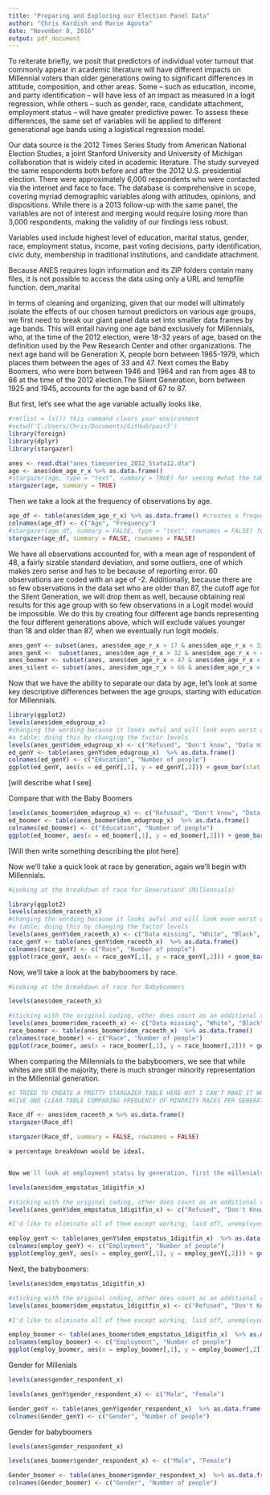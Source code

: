 ```yaml
---
title: "Preparing and Exploring our Election Panel Data"
author: "Chris Kardish and Marie Agosta"
date: "November 8, 2016"
output: pdf_document
---
```


To reiterate briefly, we posit that predictors of individual voter turnout that commonly appear in academic literature will have different impacts on Millennial voters than older generations owing to significant differences in attitude, composition, and other areas. Some -- such as education, income, and party identification -- will have less of an impact as measured in a logit regression, while others -- such as gender, race, candidate attachment, employment status -- will have greater predictive power. To assess these differences, the same set of variables will be applied to different generational age bands using a logistical regression model.

Our data source is the 2012 Times Series Study from American National Election Studies, a joint Stanford University and University of Michigan collaboration that is widely cited in academic literature. The study surveyed the same respondents both before and after the 2012 U.S. presidential election. There were approximately 6,000 respondents who were contacted via the internet and face to face. The database is comprehensive in scope, covering myriad demographic variables along with attitudes, opinions, and dispositions. While there is a 2013 follow-up with the same panel, the variables are not of interest and merging would require losing more than 3,000 respondents, making the validity of our findings less robust. 

Variables used include highest level of education, marital status, gender, race, employment status, income, past voting decisions, party identification, civic duty, membership in traditional institutions, and candidate attachment. 

Because ANES requires login information and its ZIP folders contain many files, it is not possible to access the data using only a URL and tempfile function. 
dem_marital

In terms of cleaning and organizing, given that our model will ultimately isolate the effects of our chosen turnout predictors on various age groups, we first need to break our giant panel data set into smaller data frames by age bands. This will entail having one age band exclusively for Millennials, who, at the time of the 2012 election, were 18-32 years of age, based on the definition used by the Pew Research Center and other organizations. The next age band will be Generation X, people born between 1965-1979, which places them between the ages of 33 and 47. Next comes the Baby Boomers, who were born between 1946 and 1964 and ran from ages 48 to 66 at the time of the 2012 election.The Silent Generation, born between 1925 and 1945, accounts for the age band of 67 to 87. 

But first, let's see what the age variable actually looks like.

```r
#rm(list = ls()) this command clears your environment
#setwd('C:/Users/Chris/Documents/GitHub/pair3')
library(foreign)
library(dplyr)
library(stargazer)

anes <- read.dta("anes_timeseries_2012_Stata12.dta")
age <- anes$dem_age_r_x %>% as.data.frame()
#stargazer(age, type = "text", summary = TRUE) for seeing #what the table looks #like, because without specifying text it just looks like the code for output as #it will eventually appear in a knitted document
stargazer(age, summary = TRUE)
```

Then we take a look at the frequency of observations by age.

```r
age_df <- table(anes$dem_age_r_x) %>% as.data.frame() #creates a frequency table #of the key age variable that's in the readalbe format of a data frame so we can #get a sense of what the data looks like.
colnames(age_df) <- c("Age", "Frequency")
#stargazer(age_df, summary = FALSE, type = "text", rownames = FALSE) for seeing #what the table looks like, because without specifying text it just looks like the #code for output as it will eventually appear in a knitted document
stargazer(age_df, summary = FALSE, rownames = FALSE)

```

We have all observations accounted for, with a mean age of respondent of 48, a fairly sizable standard deviation, and some outliers, one of which makes zero sense and has to be because of reporting error. 60 observations are coded with an age of -2. Additionally, because there are so few observations in the data set who are older than 87, the cutoff age for the Silent Generation, we will drop them as well, because obtaining real results for this age group with so few observations in a Logit model would be impossible. We do this by creating four different age bands representing the four different generations above, which will exclude values younger than 18 and older than 87, when we eventually run logit models. 

```r
anes_genY <- subset(anes, anes$dem_age_r_x > 17 & anes$dem_age_r_x < 33) #creates Millennial subset
anes_genX <-  subset(anes, anes$dem_age_r_x > 32 & anes$dem_age_r_x < 48) #creates Generation X subset
anes_boomer <- subset(anes, anes$dem_age_r_x > 47 & anes$dem_age_r_x < 67) #creates Baby Boomer subset
anes_silent <- subset(anes, anes$dem_age_r_x > 66 & anes$dem_age_r_x < 88) #creates Silent Generation subset
```

Now that we have the ability to separate our data by age, let's look at some key descriptive differences between the age groups, starting with education for Millennials. 

```r

library(ggplot2)
levels(anes$dem_edugroup_x)
#changing the wording because it looks awful and will look even worst on 
#a table; doing this by changing the factor levels 
levels(anes_genY$dem_edugroup_x) <- c("Refused", "Don't know", "Data missing", "Below high school", "High school", "Some post-high", "Bachelor", "Graduate") 
ed_genY <- table(anes_genY$dem_edugroup_x)  %>% as.data.frame()
colnames(ed_genY) <- c("Education", "Number of people")
ggplot(ed_genY, aes(x = ed_genY[,1], y = ed_genY[,2])) + geom_bar(stat = "identity") + ggtitle("Gen Y Education") + labs(x="Education",y="Number of people")

```

[will describe what I see]

Compare that with the Baby Boomers

```r

levels(anes_boomer$dem_edugroup_x) <- c("Refused", "Don't know", "Data missing", "Below high school", "High school", "Some post-high", "Bachelor", "Graduate") 
ed_boomer <- table(anes_boomer$dem_edugroup_x)  %>% as.data.frame()
colnames(ed_boomer) <- c("Education", "Number of people")
ggplot(ed_boomer, aes(x = ed_boomer[,1], y = ed_boomer[,2])) + geom_bar(stat = "identity") + ggtitle("Boomer Education") + labs(x="Education",y="Number of people")

```

[Will then write something describing the plot here]

Now we'll take a quick look at race by generation, again we'll begin with Millennials. 

```r
#Looking at the breakdown of race for GenerationY (Millennials)

library(ggplot2)
levels(anes$dem_raceeth_x)
#changing the wording because it looks awful and will look even worst on 
#a table; doing this by changing the factor levels 
levels(anes_genY$dem_raceeth_x) <- c("Data missing", "White", "Black", "Asian, Hawaiian, or Pacif Islr", "Native American or Alaska Native", "Hispanic", "Other") 
race_genY <- table(anes_genY$dem_raceeth_x)  %>% as.data.frame()
colnames(race_genY) <- c("Race", "Number of people")
ggplot(race_genY, aes(x = race_genY[,1], y = race_genY[,2])) + geom_bar(stat = "identity") + ggtitle("Millenial Race Breakdown") + labs(x="Race",y="Number of people")

```

Now, we'll take a look at the babyboomers by race. 

```r
#Looking at the breakdown of race for Babyboomers

levels(anes$dem_raceeth_x)

#sticking with the original coding, other does count as an additional race
levels(anes_boomer$dem_raceeth_x) <- c("Data missing", "White", "Black", "Asian, Hawaiian, or Pacif Islr", "Native American or Alaska Native", "Hispanic", "Other") 
race_boomer <- table(anes_boomer$dem_raceeth_x)  %>% as.data.frame()
colnames(race_boomer) <- c("Race", "Number of people")
ggplot(race_boomer, aes(x = race_boomer[,1], y = race_boomer[,2])) + geom_bar(stat = "identity") + ggtitle("Boomer Race Breakdown") + labs(x="Race",y="Number of people")

```

When comparing the Millennials to the babyboomers, we see that while whites are still the majority, there is much stronger minority representation in the Millennial generation. 

```r
#I TRIED TO CREATE A PRETTY STARGAZER TABLE HERE BUT I CAN'T MAKE IT WORK. I'D LIKE TO 
#GIVE ONE CLEAR TABLE COMPARING FREQUENCY OF MINORITY RACES PER GENERATION 

Race_df <- anes$dem_raceeth_x %>% as.data.frame()
stargazer(Race_df)

stargazer(Race_df, summary = FALSE, rownames = FALSE)

a percentage breakdown would be ideal. 


Now we'll look at employment status by generation, first the millenials: 

```


```r

levels(anes$dem_empstatus_1digitfin_x)

#sticking with the original coding, other does count as an additional race
levels(anes_genY$dem_empstatus_1digitfin_x) <- c("Refused", "Don't Know", "Working", "Laid off", "Unemployed", "Retired", "Disabled", "Homemaker", "Student") 

#I'd like to eliminate all of them except working, laid off, unemployed, homemaker, student 

employ_genY <- table(anes_genY$dem_empstatus_1digitfin_x)  %>% as.data.frame()
colnames(employ_genY) <- c("Employment", "Number of people")
ggplot(employ_genY, aes(x = employ_genY[,1], y = employ_genY[,2])) + geom_bar(stat = "identity") + ggtitle("Millennials Employment Status") + labs(x="Employment Status",y="Number of people")

```

Next, the babyboomers:

```r

levels(anes$dem_empstatus_1digitfin_x)

#sticking with the original coding, other does count as an additional race
levels(anes_boomer$dem_empstatus_1digitfin_x) <- c("Refused", "Don't Know", "Working", "Laid off", "Unemployed", "Retired", "Disabled", "Homemaker", "Student") 

#I'd like to eliminate all of them except working, laid off, unemployed, homemaker, student 

employ_boomer <- table(anes_boomer$dem_empstatus_1digitfin_x)  %>% as.data.frame()
colnames(employ_boomer) <- c("Employment", "Number of people")
ggplot(employ_boomer, aes(x = employ_boomer[,1], y = employ_boomer[,2])) + geom_bar(stat = "identity") + ggtitle("Boomer Employment Status") + labs(x="Employment Status",y="Number of people")

```







Gender for Millenials

```r

levels(anes$gender_respondent_x)

levels(anes_genY$gender_respondent_x) <- c("Male", "Female") 

Gender_genY <- table(anes_genY$gender_respondent_x)  %>% as.data.frame()
colnames(Gender_genY) <- c("Gender", "Number of people")

```

Gender for babyboomers

```r

levels(anes$gender_respondent_x)

levels(anes_boomer$gender_respondent_x) <- c("Male", "Female") 

Gender_boomer <- table(anes_boomer$gender_respondent_x)  %>% as.data.frame()
colnames(Gender_boomer) <- c("Gender", "Number of people")

```




